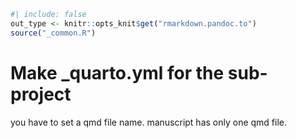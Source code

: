 ```r
#| include: false
out_type <- knitr::opts_knit$get("rmarkdown.pandoc.to")
source("_common.R")
```
# Make _quarto.yml for the sub-project

you have to set a qmd file name.
manuscript has only one qmd file.



